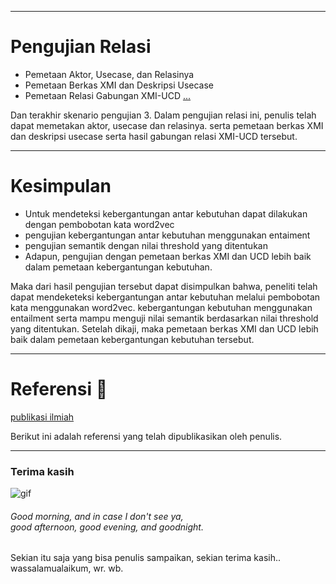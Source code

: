 
---

# Pengujian Relasi
- Pemetaan Aktor, Usecase, dan Relasinya
- Pemetaan Berkas XMI dan Deskripsi Usecase
- Pemetaan Relasi Gabungan XMI-UCD [...](https://docs.google.com/presentation/d/1Kg4DxQiV2NNXTzUH_kgJb3Ev2fkzqCArpXJnJrtt2tE/edit?usp=sharing)

<Notes>
Dan terakhir skenario pengujian 3. Dalam pengujian relasi ini, penulis telah dapat memetakan aktor, usecase dan relasinya.
serta pemetaan berkas XMI dan deskripsi usecase serta hasil gabungan relasi XMI-UCD tersebut.
</Notes>

---

# Kesimpulan
<ul>
  <Appear>
    <li>Untuk mendeteksi kebergantungan antar kebutuhan dapat dilakukan dengan pembobotan kata word2vec</li>
    <li>pengujian kebergantungan antar kebutuhan menggunakan entaiment</li>
    <li>pengujian semantik dengan nilai threshold yang ditentukan</li>
    <li>Adapun, pengujian dengan pemetaan berkas XMI dan UCD lebih baik dalam pemetaan kebergantungan kebutuhan.</li>
  </Appear>
</ul>

<Notes>
Maka dari hasil pengujian tersebut dapat disimpulkan bahwa, peneliti telah dapat mendeketeksi 
kebergantungan antar kebutuhan melalui pembobotan kata menggunakan word2vec. kebergantungan kebutuhan menggunakan entailment
serta mampu menguji nilai semantik berdasarkan nilai threshold yang ditentukan.
Setelah dikaji, maka pemetaan berkas XMI dan UCD lebih baik dalam pemetaan kebergantungan kebutuhan tersebut. 
</Notes>


---

# Referensi 🔖

[publikasi ilmiah](https://ieeexplore.ieee.org/document/9315489)

<Notes>
Berikut ini adalah referensi yang telah dipublikasikan oleh penulis. 
</Notes>


---
### Terima kasih

![gif](https://media.giphy.com/media/VGHtpsS3UJNRK/giphy.gif)
###### Good morning, and in case I don't see ya, <br /> good afternoon, good evening, and goodnight.
<Notes>
Sekian itu saja yang bisa penulis sampaikan, sekian terima kasih..
wassalamualaikum, wr. wb. 
</Notes>

